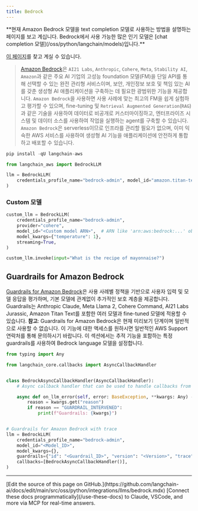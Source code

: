 ```yaml
---
title: Bedrock
---
```


<Warning>
**현재 Amazon Bedrock 모델을 text completion 모델로 사용하는 방법을 설명하는 페이지를 보고 계십니다. Bedrock에서 사용 가능한 많은 인기 모델은 [chat completion 모델](/oss/python/langchain/models)입니다.**

[이 페이지](/oss/python/integrations/chat/bedrock/)를 찾고 계실 수 있습니다.
</Warning>

>[Amazon Bedrock](https://aws.amazon.com/bedrock/)은 `AI21 Labs`, `Anthropic`, `Cohere`,
> `Meta`, `Stability AI`, `Amazon`과 같은 주요 AI 기업의 고성능 foundation 모델(FM)을 단일 API를 통해 선택할 수 있는 완전 관리형 서비스이며,
> 보안, 개인정보 보호 및 책임 있는 AI를 갖춘 생성형 AI 애플리케이션을 구축하는 데 필요한 광범위한 기능을 제공합니다. `Amazon Bedrock`을 사용하면
> 사용 사례에 맞는 최고의 FM을 쉽게 실험하고 평가할 수 있으며, fine-tuning 및 `Retrieval Augmented Generation`(`RAG`)과 같은 기술을 사용하여
> 데이터로 비공개로 커스터마이징하고, 엔터프라이즈 시스템 및 데이터 소스를 사용하여 작업을 실행하는 agent를 구축할 수 있습니다. `Amazon Bedrock`은
> serverless이므로 인프라를 관리할 필요가 없으며, 이미 익숙한 AWS 서비스를 사용하여 생성형 AI 기능을 애플리케이션에 안전하게 통합하고 배포할 수 있습니다.

```python
pip install -qU langchain-aws
```

```python
from langchain_aws import BedrockLLM

llm = BedrockLLM(
    credentials_profile_name="bedrock-admin", model_id="amazon.titan-text-express-v1"
)
```

### Custom 모델

```python
custom_llm = BedrockLLM(
    credentials_profile_name="bedrock-admin",
    provider="cohere",
    model_id="<Custom model ARN>",  # ARN like 'arn:aws:bedrock:...' obtained via provisioning the custom model
    model_kwargs={"temperature": 1},
    streaming=True,
)

custom_llm.invoke(input="What is the recipe of mayonnaise?")
```

## Guardrails for Amazon Bedrock

[Guardrails for Amazon Bedrock](https://aws.amazon.com/bedrock/guardrails/)은 사용 사례별 정책을 기반으로 사용자 입력 및 모델 응답을 평가하며, 기본 모델에 관계없이 추가적인 보호 계층을 제공합니다. Guardrails는 Anthropic Claude, Meta Llama 2, Cohere Command, AI21 Labs Jurassic, Amazon Titan Text를 포함한 여러 모델과 fine-tuned 모델에 적용할 수 있습니다.
**참고**: Guardrails for Amazon Bedrock은 현재 미리보기 단계이며 일반적으로 사용할 수 없습니다. 이 기능에 대한 액세스를 원하시면 일반적인 AWS Support 연락처를 통해 문의하시기 바랍니다.
이 섹션에서는 추적 기능을 포함하는 특정 guardrails를 사용하여 Bedrock language 모델을 설정합니다.

```python
from typing import Any

from langchain_core.callbacks import AsyncCallbackHandler


class BedrockAsyncCallbackHandler(AsyncCallbackHandler):
    # Async callback handler that can be used to handle callbacks from langchain.

    async def on_llm_error(self, error: BaseException, **kwargs: Any) -> Any:
        reason = kwargs.get("reason")
        if reason == "GUARDRAIL_INTERVENED":
            print(f"Guardrails: {kwargs}")


# Guardrails for Amazon Bedrock with trace
llm = BedrockLLM(
    credentials_profile_name="bedrock-admin",
    model_id="<Model_ID>",
    model_kwargs={},
    guardrails={"id": "<Guardrail_ID>", "version": "<Version>", "trace": True},
    callbacks=[BedrockAsyncCallbackHandler()],
)
```

---

<Callout icon="pen-to-square" iconType="regular">
    [Edit the source of this page on GitHub.](https://github.com/langchain-ai/docs/edit/main/src/oss/python/integrations/llms/bedrock.mdx)
</Callout>
<Tip icon="terminal" iconType="regular">
    [Connect these docs programmatically](/use-these-docs) to Claude, VSCode, and more via MCP for    real-time answers.
</Tip>
